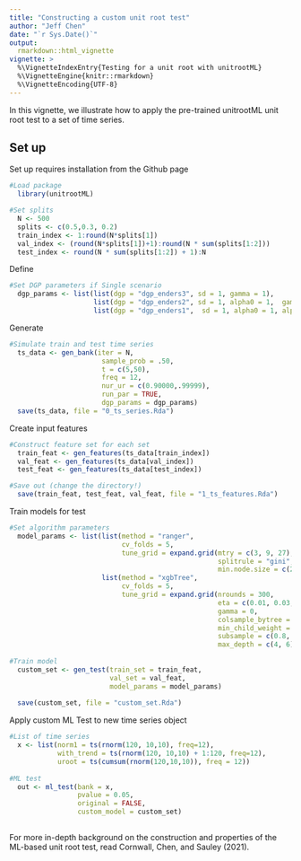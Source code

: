 ```yaml
---
title: "Constructing a custom unit root test"
author: "Jeff Chen"
date: "`r Sys.Date()`"
output: 
  rmarkdown::html_vignette
vignette: >
  %\VignetteIndexEntry{Testing for a unit root with unitrootML}
  %\VignetteEngine{knitr::rmarkdown}
  %\VignetteEncoding{UTF-8}
---
```


In this vignette, we illustrate how to apply the pre-trained unitrootML unit root test to a set of time series.

## Set up

Set up requires installation from the Github page
```r
#Load package
  library(unitrootML)
```



```r
#Set splits
  N <- 500 
  splits <- c(0.5,0.3, 0.2)
  train_index <- 1:round(N*splits[1])
  val_index <- (round(N*splits[1])+1):round(N * sum(splits[1:2]))
  test_index <- round(N * sum(splits[1:2]) + 1):N
```

Define

```r
#Set DGP parameters if Single scenario
  dgp_params <- list(list(dgp = "dgp_enders3", sd = 1, gamma = 1),
                     list(dgp = "dgp_enders2", sd = 1, alpha0 = 1,  gamma = 1),
                     list(dgp = "dgp_enders1",  sd = 1, alpha0 = 1, alpha2 =  .005, gamma = 1))
```

Generate

```r
#Simulate train and test time series
  ts_data <- gen_bank(iter = N,
                       sample_prob = .50,
                       t = c(5,50),
                       freq = 12,
                       nur_ur = c(0.90000,.99999),
                       run_par = TRUE,
                       dgp_params = dgp_params) 
  save(ts_data, file = "0_ts_series.Rda")
```

Create input features 
```r
#Construct feature set for each set
  train_feat <- gen_features(ts_data[train_index])
  val_feat <- gen_features(ts_data[val_index])
  test_feat <- gen_features(ts_data[test_index])

#Save out (change the directory!)
  save(train_feat, test_feat, val_feat, file = "1_ts_features.Rda")
```

Train models for test
```r

#Set algorithm parameters
  model_params <- list(list(method = "ranger",
                            cv_folds = 5,
                            tune_grid = expand.grid(mtry = c(3, 9, 27),
                                                    splitrule = "gini",
                                                    min.node.size = c(2, 4, 16))),
                       list(method = "xgbTree",
                            cv_folds = 5,
                            tune_grid = expand.grid(nrounds = 300,
                                                    eta = c(0.01, 0.03, 0.1, 0.3, 0.5),
                                                    gamma = 0,
                                                    colsample_bytree = c(0.8, 1),
                                                    min_child_weight = 1,
                                                    subsample = c(0.8, 1),
                                                    max_depth = c(4, 6))))
  
#Train model
  custom_set <- gen_test(train_set = train_feat, 
                         val_set = val_feat,
                         model_params = model_params)
  
  save(custom_set, file = "custom_set.Rda")
```

Apply custom ML Test to new time series object
```r
#List of time series 
  x <- list(norm1 = ts(rnorm(120, 10,10), freq=12),
            with_trend = ts(rnorm(120, 10,10) + 1:120, freq=12),
            uroot = ts(cumsum(rnorm(120,10,10)), freq = 12))
            
#ML test
  out <- ml_test(bank = x, 
                 pvalue = 0.05,
                 original = FALSE,
                 custom_model = custom_set)
   
```




For more in-depth background on the construction and properties of the ML-based unit root test, read Cornwall, Chen, and Sauley (2021).
